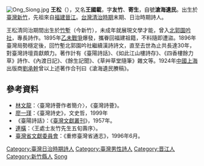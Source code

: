 [[File:Ong_Siong.jpg|thumb]]
{{Otheruses|王松}}
'''王松'''（{{bd|1866年|12月22日|1930年|1月6日|catIdx=W}}），又名'''王國載'''，字'''友竹'''、'''寄生'''，自號'''滄海遺民'''。出生於[[臺灣|臺灣]][[新竹|新竹]]，先祖來自[[福建|福建]][[晉江|晉江]]。[[台灣清治時期|台灣清治時期]]末期、日治時期詩人。

王松清同治期間出生於[[竹塹|竹塹]]（今新竹），未成年就展現文學才能，曾入[[北郭園吟社|北郭園吟社]]，專長詩作。1895年[[乙未戰爭|乙未戰爭]]爆發，攜眷回福建祖籍，不料隨即遭盜。1896年臺灣局勢穩定後，回竹塹北郭園吟社繼續漢詩詩文，直至去世為止共長達30年，對臺灣詩壇貢獻頗力。著作計有《臺陽詩話》、《如此江山樓詩存》、《四香樓餘力草》詩作、《內渡日記》、《餘生記聞》、《草艸草堂隨筆》雜文等。1924年[[中國|中國]][[上海|上海]]出版商[[劉承幹|劉承幹]]曾以上述著作合刊曰《滄海遺民賸稿》。

== 參考資料 ==
* [[林文龍|林文龍]]：〈臺灣詩薈作者簡介〉，《臺灣詩薈》。
* [[廖一瑾|廖一瑾]]：《臺灣詩史》，文史哲，1999年
* 《臺陽詩話》：《[[臺灣文獻叢刊|臺灣文獻叢刊]]》，1957年。
* [[連橫|連橫]]：〈王處士友竹先生五旬壽序〉。
* [[臺灣省文獻委員會|臺灣省文獻委員會]]：《重修臺灣省通志》，1996年6月。

{{Authority control}}
{{DEFAULTSORT:Wang王}}
[[Category:臺灣日治時期詩人|Category:臺灣日治時期詩人]]
[[Category:臺灣男性詩人|Category:臺灣男性詩人]]
[[Category:晋江人|Category:晋江人]]
[[Category:新竹縣人|Category:新竹縣人]]
[[Category:王姓|Song]]
